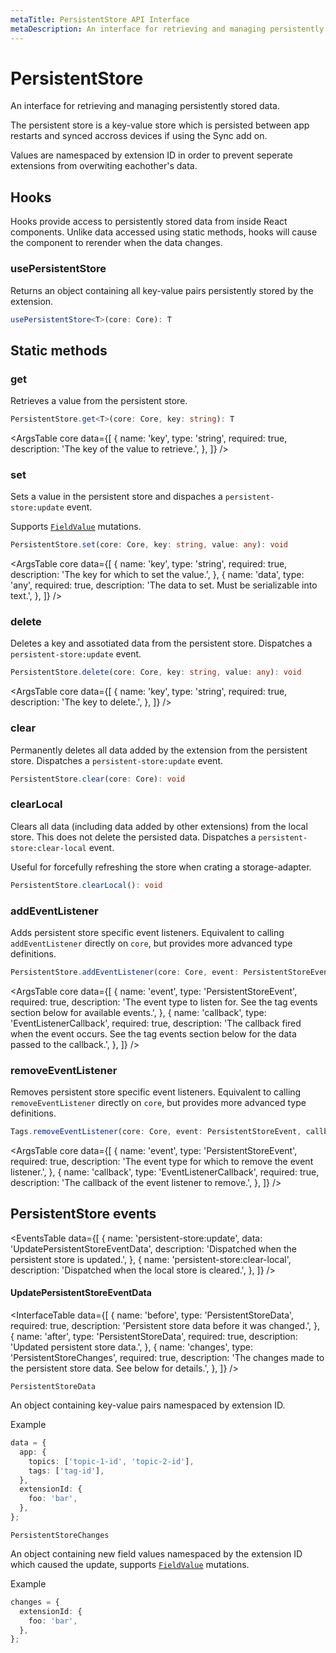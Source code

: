 ```yaml
---
metaTitle: PersistentStore API Interface
metaDescription: An interface for retrieving and managing persistently stored data.
---
```


# PersistentStore

<Description>
  An interface for retrieving and managing persistently stored data.
</Description>

The persistent store is a key-value store which is persisted between app restarts and synced accross devices if using the Sync add on.

Values are namespaced by extension ID in order to prevent seperate extensions from overwiting eachother's data.

## Hooks

Hooks provide access to persistently stored data from inside React components. Unlike data accessed using static methods, hooks will cause the component to rerender when the data changes.

### usePersistentStore

Returns an object containing all key-value pairs persistently stored by the extension.

```ts
usePersistentStore<T>(core: Core): T
```

## Static methods

### get

Retrieves a value from the persistent store.

```ts
PersistentStore.get<T>(core: Core, key: string): T
```

<ArgsTable
  core
  data={[
    {
      name: 'key',
      type: 'string',
      required: true,
      description: 'The key of the value to retrieve.',
    },
  ]}
/>

### set

Sets a value in the persistent store and dispaches a `persistent-store:update` event.

Supports [`FieldValue`](/docs/extensions/api/utils#fieldvalue) mutations.

```ts
PersistentStore.set(core: Core, key: string, value: any): void
```

<ArgsTable
  core
  data={[
    {
      name: 'key',
      type: 'string',
      required: true,
      description: 'The key for which to set the value.',
    },
    {
      name: 'data',
      type: 'any',
      required: true,
      description: 'The data to set. Must be serializable into text.',
    },
  ]}
/>

### delete

Deletes a key and assotiated data from the persistent store. Dispatches a `persistent-store:update` event.

```ts
PersistentStore.delete(core: Core, key: string, value: any): void
```

<ArgsTable
  core
  data={[
    {
      name: 'key',
      type: 'string',
      required: true,
      description: 'The key to delete.',
    },
  ]}
/>

### clear

Permanently deletes all data added by the extension from the persistent store. Dispatches a `persistent-store:update` event.

```ts
PersistentStore.clear(core: Core): void
```

<ArgsTable core />

### clearLocal

Clears all data (including data added by other extensions) from the local store. This does not delete the persisted data. Dispatches a `persistent-store:clear-local` event.

Useful for forcefully refreshing the store when crating a storage-adapter.

```ts
PersistentStore.clearLocal(): void
```

### addEventListener

Adds persistent store specific event listeners. Equivalent to calling `addEventListener` directly on `core`, but provides more advanced type definitions.

```ts
PersistentStore.addEventListener(core: Core, event: PersistentStoreEvent, callback: EventListenerCallback): void
```

<ArgsTable
  core
  data={[
    {
      name: 'event',
      type: 'PersistentStoreEvent',
      required: true,
      description:
        'The event type to listen for. See the tag events section below for available events.',
    },
    {
      name: 'callback',
      type: 'EventListenerCallback',
      required: true,
      description:
        'The callback fired when the event occurs. See the tag events section below for the data passed to the callback.',
    },
  ]}
/>

### removeEventListener

Removes persistent store specific event listeners. Equivalent to calling `removeEventListener` directly on `core`, but provides more advanced type definitions.

```ts
Tags.removeEventListener(core: Core, event: PersistentStoreEvent, callback: EventListenerCallback): void
```

<ArgsTable
  core
  data={[
    {
      name: 'event',
      type: 'PersistentStoreEvent',
      required: true,
      description:
        'The event type for which to remove the event listener.',
    },
    {
      name: 'callback',
      type: 'EventListenerCallback',
      required: true,
      description: 'The callback of the event listener to remove.',
    },
  ]}
/>

## PersistentStore events

<EventsTable
  data={[
    {
      name: 'persistent-store:update',
      data: 'UpdatePersistentStoreEventData',
      description: 'Dispatched when the persistent store is updated.',
    },
    {
      name: 'persistent-store:clear-local',
      description: 'Dispatched when the local store is cleared.',
    },
  ]}
/>

#### UpdatePersistentStoreEventData

<InterfaceTable
  data={[
    {
      name: 'before',
      type: 'PersistentStoreData',
      required: true,
      description: 'Persistent store data before it was changed.',
    },
    {
      name: 'after',
      type: 'PersistentStoreData',
      required: true,
      description: 'Updated persistent store data.',
    },
    {
      name: 'changes',
      type: 'PersistentStoreChanges',
      required: true,
      description:
        'The changes made to the persistent store data. See below for details.',
    },
  ]}
/>

`PersistentStoreData`

An object containing key-value pairs namespaced by extension ID.

Example

```ts
data = {
  app: {
    topics: ['topic-1-id', 'topic-2-id'],
    tags: ['tag-id'],
  },
  extensionId: {
    foo: 'bar',
  },
};
```

`PersistentStoreChanges`

An object containing new field values namespaced by the extension ID which caused the update, supports [`FieldValue`](/docs/extensions/api/utils#fieldvalue) mutations.

Example

```ts
changes = {
  extensionId: {
    foo: 'bar',
  },
};
```
